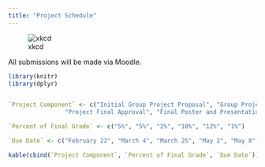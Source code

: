 ```yaml
---
title: "Project Schedule"
---
```

![xkcd](https://imgs.xkcd.com/comics/placebo_blocker.png)

All submissions will be made via Moodle. 

```r
library(knitr)
library(dplyr)


`Project Component` <- c("Initial Group Project Proposal", "Group Project Update/Method Draft",
                "Project Final Approval", "Final Poster and Presentation", "Final Technical Report", "Group Dynamic Report")

`Percent of Final Grade` <- c("5%", "5%", "2%", "10%", "12%", "1%")

`Due Date` <- c("February 22", "March 4", "March 25", "May 2", "May 8", "May 8")

kable(cbind(`Project Component`, `Percent of Final Grade`, `Due Date`))
```


<!--
        Draft handout            4/28      10 pts  MTH/SDS 220 Group-X Draft Handout

-->

